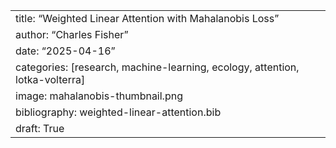 ---
title: "Weighted Linear Attention with Mahalanobis Loss"
author: "Charles Fisher"
date: "2025-04-16"
categories: [research, machine-learning, ecology, attention, lotka-volterra]
image: mahalanobis-thumbnail.png
bibliography: weighted-linear-attention.bib
draft: True
---